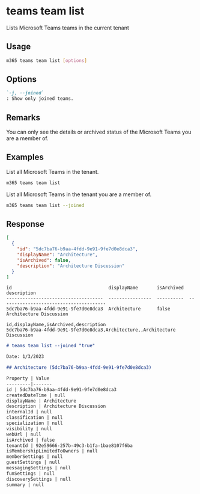 
# teams team list

Lists Microsoft Teams teams in the current tenant

## Usage

```sh
m365 teams team list [options]
```

## Options

```md defintion-list
`-j, --joined`
: Show only joined teams.
```

<Global />

## Remarks

You can only see the details or archived status of the Microsoft Teams you are a member of.

## Examples

List all Microsoft Teams in the tenant.

```sh
m365 teams team list
```

List all Microsoft Teams in the tenant you are a member of.

```sh
m365 teams team list --joined
```

## Response

<Tabs>
  <TabItem value="json" label="JSON">

  ``` json
  [
    {
      "id": "5dc7ba76-b9aa-4fdd-9e91-9fe7d0e8dca3",
      "displayName": "Architecture",
      "isArchived": false,
      "description": "Architecture Discussion"
    }
  ]
  ```

  </TabItem>
  <TabItem value="text" label="Text">

  ``` text
  id                                    displayName       isArchived  description
  ------------------------------------  ----------------  ----------  ---------------------------------------
  5dc7ba76-b9aa-4fdd-9e91-9fe7d0e8dca3  Architecture      false       Architecture Discussion
  ```

  </TabItem>
  <TabItem value="csv" label="CSV">

  ``` text
  id,displayName,isArchived,description
  5dc7ba76-b9aa-4fdd-9e91-9fe7d0e8dca3,Architecture,,Architecture Discussion
  ```

  </TabItem>
  <TabItem value="md" label="Markdown">

  ```md
  # teams team list --joined "true"

  Date: 1/3/2023

  ## Architecture (5dc7ba76-b9aa-4fdd-9e91-9fe7d0e8dca3)

  Property | Value
  ---------|-------
  id | 5dc7ba76-b9aa-4fdd-9e91-9fe7d0e8dca3
  createdDateTime | null
  displayName | Architecture
  description | Architecture Discussion
  internalId | null
  classification | null
  specialization | null
  visibility | null
  webUrl | null
  isArchived | false
  tenantId | 92e59666-257b-49c3-b1fa-1bae8107f6ba
  isMembershipLimitedToOwners | null
  memberSettings | null
  guestSettings | null
  messagingSettings | null
  funSettings | null
  discoverySettings | null
  summary | null
  ```

  </TabItem>
</Tabs>

